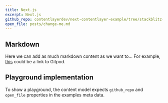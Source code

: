 ```yaml
---
title: Next.js
excerpt: Next.js
github_repo: contentlayerdev/next-contentlayer-example/tree/stackblitz-demo
open_file: posts/change-me.md
---
```


## Markdown

Here we can add as much markdown content as we want to...
For example, [this](https://gitpod.io) could be a link to Gitpod.

## Playground implementation

To show a playground, the content model expects `github_repo` and `open_file` properties in the examples meta data.
